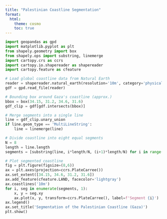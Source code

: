 ```yaml
---
title: "Palestinian Coastline Segmentation"
format:
  html:
    theme: cosmo
    toc: true
---
```


```python
import geopandas as gpd
import matplotlib.pyplot as plt
from shapely.geometry import box
from shapely.ops import substring, linemerge
import cartopy.crs as ccrs
import cartopy.io.shapereader as shapereader
import cartopy.feature as cfeature

# Load global coastline data from Natural Earth
reader = shapereader.natural_earth(resolution='10m', category='physical', name='coastline')
gdf = gpd.read_file(reader)

# Bounding box around Gaza's coastline (approx.)
bbox = box(34.15, 31.2, 34.6, 31.6)
gdf_clip = gdf[gdf.intersects(bbox)]

# Merge segments into a single line
line = gdf_clip.unary_union
if line.geom_type == 'MultiLineString':
    line = linemerge(line)

# Divide coastline into eight equal segments
N = 8
length = line.length
segments = [substring(line, i*length/N, (i+1)*length/N) for i in range(N)]

# Plot segmented coastline
fig = plt.figure(figsize=(8,6))
ax = plt.axes(projection=ccrs.PlateCarree())
ax.set_extent([34.15, 34.6, 31.2, 31.6])
ax.add_feature(cfeature.LAND, facecolor='lightgray')
ax.coastlines('10m')
for i, seg in enumerate(segments, 1):
    x, y = seg.xy
    ax.plot(x, y, transform=ccrs.PlateCarree(), label=f'Segment {i}')
ax.legend()
ax.set_title('Segmentation of the Palestinian Coastline (Gaza)')
plt.show()
```
